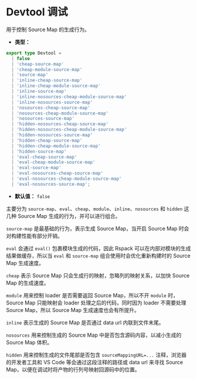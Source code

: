 # Devtool 调试

用于控制 Source Map 的生成行为。

- **类型：**

```ts
export type Devtool =
  | false
  | 'cheap-source-map'
  | 'cheap-module-source-map'
  | 'source-map'
  | 'inline-cheap-source-map'
  | 'inline-cheap-module-source-map'
  | 'inline-source-map'
  | 'inline-nosources-cheap-module-source-map'
  | 'inline-nosources-source-map'
  | 'nosources-cheap-source-map'
  | 'nosources-cheap-module-source-map'
  | 'nosources-source-map'
  | 'hidden-nosources-cheap-source-map'
  | 'hidden-nosources-cheap-module-source-map'
  | 'hidden-nosources-source-map'
  | 'hidden-cheap-source-map'
  | 'hidden-cheap-module-source-map'
  | 'hidden-source-map'
  | 'eval-cheap-source-map'
  | 'eval-cheap-module-source-map'
  | 'eval-source-map'
  | 'eval-nosources-cheap-source-map'
  | 'eval-nosources-cheap-module-source-map'
  | 'eval-nosources-source-map';
```

- **默认值：** `false`

主要分为 `source-map`、`eval`、`cheap`、`module`、`inline`、`nosources` 和 `hidden` 这几种 Source Map 生成的行为，并可以进行组合。

`source-map` 是最基础的行为，表示生成 Source Map，当开启 Source Map 时会对构建性能有部分开销。

`eval` 会通过 `eval()` 包裹模块生成的代码，因此 Rspack 可以在内部对模块的生成结果做缓存，所以当 `eval` 和 `source-map` 组合使用时会优化重新构建时的 Source Map 生成速度。

`cheap` 表示 Source Map 只会生成行的映射，忽略列的映射关系，以加快 Source Map 的生成速度。

`module` 用来控制 loader 是否需要返回 Source Map，所以不开 `module` 时，Source Map 只能映射会 loader 处理之后的代码，同时因为 loader 不需要处理 Source Map，所以 Source Map 生成速度也会有所提升。

`inline` 表示生成的 Source Map 是否通过 data url 内联到文件末尾。

`nosources` 用来控制生成的 Source Map 中是否包含源码内容，以减小生成的 Source Map 体积。

`hidden` 用来控制生成的文件尾部是否包含 `sourceMappingURL=...` 注释，浏览器的开发者工具和 VS Code 等会通过这段注释的路径或 data url 来寻找 Source Map，以便在调试时将产物的行列号映射回源码中的位置。
